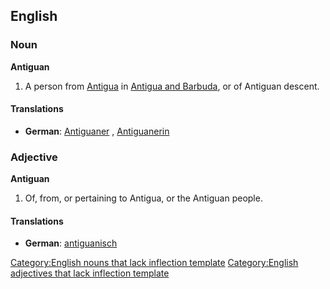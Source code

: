 {{see|antiguan}}
==English==
===Noun===
'''Antiguan'''
#A person from [[Antigua]] in [[Antigua and Barbuda]], or of Antiguan descent.

====Translations====
*'''German''': [[Antiguaner]] {{m}}, [[Antiguanerin]] {{f}}

===Adjective===
'''Antiguan'''

#Of, from, or pertaining to Antigua, or the Antiguan people.

====Translations====
{{top}}
*'''German''': [[antiguanisch]]
{{bottom}}

[[Category:English nouns that lack inflection template]]
[[Category:English adjectives that lack inflection template]]